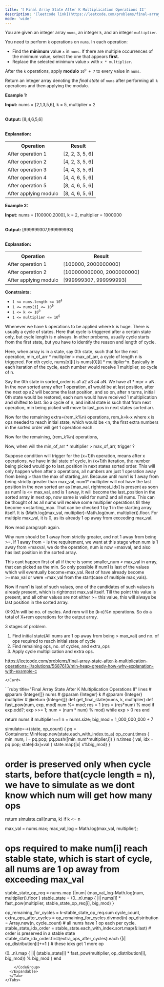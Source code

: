 ```yaml
---
title: '❗️ Final Array State After K Multiplication Operations II'
description: '[leetcode link](https://leetcode.com/problems/final-array-state-after-k-multiplication-operations-ii/description/)'
mode: 'wide'
---
```

<Tabs>
  <Tab title="Question" icon="circle-question" iconType="regular">
    <Card>
      <p>You are given an integer array <code>nums</code>, an integer <code>k</code>, and an integer <code>multiplier</code>.</p>  <p>You need to perform <code>k</code> operations on <code>nums</code>. In each operation:</p>  <ul>  <li>Find the <strong>minimum</strong> value <code>x</code> in <code>nums</code>. If there are multiple occurrences of the minimum value, select the one that appears <strong>first</strong>.</li>  <li>Replace the selected minimum value <code>x</code> with <code>x * multiplier</code>.</li> </ul>  <p>After the <code>k</code> operations, apply <strong>modulo</strong> <code>10<sup>9</sup> + 7</code> to every value in <code>nums</code>.</p>  <p>Return an integer array denoting the <em>final state</em> of <code>nums</code> after performing all <code>k</code> operations and then applying the modulo.</p>   <p><strong class="example">Example 1:</strong></p>  <div class="example-block"> <p><strong>Input:</strong> <span class="example-io">nums = [2,1,3,5,6], k = 5, multiplier = 2</span></p>  <p><br/> <strong>Output:</strong> <span class="example-io">[8,4,6,5,6]</span></p>  <p><br/> <strong>Explanation:</strong></p>  <table>  <tbody>   <tr>    <th>Operation</th>    <th>Result</th>   </tr>   <tr>    <td>After operation 1</td>    <td>[2, 2, 3, 5, 6]</td>   </tr>   <tr>    <td>After operation 2</td>    <td>[4, 2, 3, 5, 6]</td>   </tr>   <tr>    <td>After operation 3</td>    <td>[4, 4, 3, 5, 6]</td>   </tr>   <tr>    <td>After operation 4</td>    <td>[4, 4, 6, 5, 6]</td>   </tr>   <tr>    <td>After operation 5</td>    <td>[8, 4, 6, 5, 6]</td>   </tr>   <tr>    <td>After applying modulo</td>    <td>[8, 4, 6, 5, 6]</td>   </tr>  </tbody> </table> </div>  <p><strong class="example">Example 2:</strong></p>  <div class="example-block"> <p><strong>Input:</strong> <span class="example-io">nums = [100000,2000], k = 2, multiplier = 1000000</span></p>  <p><br/> <strong>Output:</strong> <span class="example-io">[999999307,999999993]</span></p>  <p><br/> <strong>Explanation:</strong></p>  <table>  <tbody>   <tr>    <th>Operation</th>    <th>Result</th>   </tr>   <tr>    <td>After operation 1</td>    <td>[100000, 2000000000]</td>   </tr>   <tr>    <td>After operation 2</td>    <td>[100000000000, 2000000000]</td>   </tr>   <tr>    <td>After applying modulo</td>    <td>[999999307, 999999993]</td>   </tr>  </tbody> </table> </div>   <p><strong>Constraints:</strong></p>  <ul>  <li><code>1 &lt;= nums.length &lt;= 10<sup>4</sup></code></li>  <li><code>1 &lt;= nums[i] &lt;= 10<sup>9</sup></code></li>  <li><code>1 &lt;= k &lt;= 10<sup>9</sup></code></li>  <li><code>1 &lt;= multiplier &lt;= 10<sup>6</sup></code></li> </ul> 
    </Card>
  </Tab>
  <Tab title="Solution" icon="lightbulb" iconType="regular" >
    <Card>
      Whenever we have k operations to be applied where k is huge. There is usually a cycle of states. Here that cycle is triggered after a certain state only, but cycle length is n always. In other probems, usually cycle starts from the first state, but you have to identify the reason and length of cycle.

Here, when array is in a state, say 0th state, such that for the next operation, min_of_arr * multiplier &gt; max_of_arr, a cycle of length n is triggered. For xth cycle, nums[x][i] is nums[0][i] * multiplier^n. Basically in each iteration of the cycle, each number would receive 1 multiplier, so cycle of n.

Say the 0th state in sorted_order is a1 a2 a3 a4 aN. We have a1 * mpr &gt; aN. 
In the new sorted array after 1 operation, a1 would be at last position, after the next op a2 will become the last position, and so on, after n turns, initial 0th state would be restored, each num would have received 1 multiplication and shifted to last. So a cycle of n, and initial state is such that from next operation, min being picked will move to last_pos in next states sorted arr.

Now for the remaining extra=(rem_k%n) operations, rem_k=k-x where x is ops needed to reach initial state, which would be &lt;n, the first extra numbers in the sorted order will get 1 operation each.

Now for the remaining, (rem_k%n) operations, 


Now, when will the min_of_arr * multiplier &gt; max_of_arr, trigger ?

Suppose condition will trigger for the (x+1)th operation, means after x operations, we have initial state of cycle, in (x+1)th iteration, the number being picked would go to last_position in next states sorted order. This will only happen when after x operations, all numbers are just 1 operation away from being &gt; than the max of starting_arr.  Because until num1 is 1 away from being strictly greater than max_val, num1* multiplier will not have the last position in the new sorted arr as [max_val, rightmost_idx] is present as soon as num1 is &lt;= max_val, and is 1 away, it will become the last_position in the sorted array in next op, now same is valid for num2 and all nums. This can be thought of as all nums will receive some multiplier operations till they become &lt;=starting_max. That can be checked 1 by 1 in the starting array itself. It is (Math.log(max_val, multiplier)-Math.log(num, multiplier)).floor. For multiple max_val, it is 0, as its already 1 op away from exceeding max_val.

Now read paragraph again.

Why num should be 1 away from strictly greater, and not 1 away from being &gt;=.
If 1 away from = is the requirement, we want at this stage when num is 1 away from =maxval, we do the operation, num is now =maxval, and also has last position in the sorted array.

This cant happen first of all if there is some smaller_num &lt; max_val in array, that can picked as the min. So only possible if num1 is last of the values which will eventually become=max_val. Rest of have already become &gt;=max_val or were =max_val from the start(case of multiple max_vals). 

Now if num1 is last of such values, one of the candidates of such values is already present, which is rightmost max_val itself. Till the point this value is present, and all other values are not either &gt;= this value, this will always be last position in the sorted array.

(K-X)/n will be no. of cycles. And rem will be (k-x)%n operations. So do a total of X+rem operations for the output array.

3 stages of problem.
1. Find initial state(All nums are 1 op away from being &gt; max_val) and no. of ops required to reach initial state of cycle
2. Find remaining ops,  no. of cycles, and extra_ops
3. Apply cycle multiplication and extra ops.


https://leetcode.com/problems/final-array-state-after-k-multiplication-operations-ii/solutions/5687613/min-heap-greedy-how-why-explanation-with-example-c

    </Card>
  <Expandable title="code">
    <CodeGroup dropdown>
```ruby title="Final Array State After K Multiplication Operations II" lines
# @param {Integer[]} nums
# @param {Integer} k
# @param {Integer} multiplier
# @return {Integer[]}
def get_final_state(nums, k, multiplier)
  def fast_pow(num, exp, mod)
    num %= mod; res = 1
    (res = (res*num) % mod if exp.odd?; exp >>= 1; num = (num * num) % mod) while exp > 0
    res
  end

  return nums if multiplier==1
  n = nums.size; big_mod = 1_000_000_000 + 7

  simulate=->(state, op_count) {
    pq = Containers::MinHeap.new(state.each_with_index.to_a)
    op_count.times { min_num, i = pq.pop; pq.push([min_num*multiplier,i]) }
    n.times { val, idx = pq.pop; state[idx]=val }
    state.map{|x| x%big_mod}
  }
  # order is preserved only when cycle starts, before that(cycle length = n), we have to simulate as we dont know which num will get how many ops
  return simulate.call(nums, k) if k <= n
  
  max_val = nums.max; max_val_log = Math.log(max_val, multiplier);
  # ops required to make num[i] reach stable state, which is start of cycle, all nums are 1 op away from exceeding max_val
  stable_state_op_req = nums.map {|num| (max_val_log-Math.log(num, multiplier)).floor }
  stable_state = (0...n).map { |i| nums[i] * fast_pow(multiplier, stable_state_op_req[i], big_mod) }
  
  op_remaining_for_cycles = k-stable_state_op_req.sum
  cycle_count, extra_ops_after_cycles = op_remaining_for_cycles.divmod(n)
  op_distribution = Array.new(n, cycle_count) # all nums have 1 op each per cycle.
  stable_state_idx_order = stable_state.each_with_index.sort.map(&:last) # order is preserved in a stable state
  stable_state_idx_order.first(extra_ops_after_cycles).each {|i| op_distribution[i]+=1 } # these idxs get 1 more op

  (0...n).map { |i| (stable_state[i] * fast_pow(multiplier, op_distribution[i], big_mod)) % big_mod }
end

```
    </CodeGroup>
  </Expandable>
  </Tab>
</Tabs>